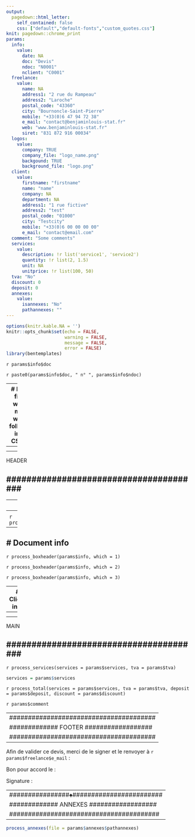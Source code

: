 ```yaml
---
output:
  pagedown::html_letter:
    self_contained: false
    css: ["default","default-fonts","custom_quotes.css"]
knit: pagedown::chrome_print
params:
  info:
    value:
      date: NA
      doc: "Devis"
      ndoc: "N0001"
      nclient: "C0001"
  freelance:
    value:
      name: NA
      address1: "2 rue du Rampeau"
      address2: "Laroche"
      postal_code: "43360"
      city: "Bournoncle-Saint-Pierre"
      mobile: "+33(0)6 47 94 72 38"
      e_mail: "contact@benjaminlouis-stat.fr"
      web: "www.benjaminlouis-stat.fr"
      siret: "831 872 916 00034"
  logos: 
    value:
      company: TRUE
      company_file: "logo_name.png"
      backgound: TRUE
      background_file: "logo.png"
  client:
    value:
      firstname: "firstname"
      name: "name"
      company: NA
      department: NA
      address1: "1 rue fictive"
      address2: "test"
      postal_code: "01000"
      city: "Testcity"
      mobile: "+33(0)6 00 00 00 00"
      e_mail: "contact@email.com"
  comment: "Some comments"
  services:
    value:
      description: !r list('service1', 'service2')
      quantity: !r list(2, 1.5)
      unit: NA
      unitprice: !r list(100, 50)
  tva: "No"
  discount: 0
  deposit: 0
  annexes:
    value:
      isannexes: "No"
      pathannexes: ""
---
```


```r
options(knitr.kable.NA = '')
knitr::opts_chunk$set(echo = FALSE,
                      warning = FALSE,
                      message = FALSE,
                      error = FALSE)
library(bentemplates)
```


::: doc
`r params$info$doc`
:::

::: ndoc
`r paste0(params$info$doc, " n° ", params$info$ndoc)`
:::

---
# I can't find a way to move what's following in the CSS file
---
<style>
:root {
  --main-bg-image: `r if (params$logos$backgound) paste0("url('", params$logos$background_file,"')")`;
}
</style>



<div class = "wrapper">
---
#######################################
############# HEADER ##################
#######################################
---

<div class = "doc-header">

---
# Freelance info
---
<div class = "freelance">
<div class = "logo">
![](`r if (params$logos$company) params$logos$company_file`)

`r process_freelance(params$freelance)`
</div>
</div>

---
# Document info
---
<div class = "info-box-date boxheader">
`r process_boxheader(params$info, which = 1)`
</div>
<div class = "info-box-ndoc boxheader">
`r process_boxheader(params$info, which = 2)`
</div>
<div class = "info-box-client boxheader">
`r process_boxheader(params$info, which = 3)`
</div>

---
# Client info
---
<div class = "address">
<div class = "box">
`r process_address(params$client, col_name = "Client")`
</div>
</div>

</div>


---
#######################################
############### MAIN ##################
#######################################
---

<div class = "doc-main">

<div class = "description">
`r process_services(services = params$services, tva = params$tva)`
```r
services = params$services
```
</div>

<div class = "total">
`r process_total(services = params$services, tva = params$tva, deposit = params$deposit, discount = params$discount)`
</div>

<div class = "comments">
`r params$comment`
</div>

</div>


---
#######################################
############# FOOTER ##################
#######################################
---

<div class = "doc-footer">

<div class = "footquote">
Afin de valider ce devis, merci de le signer et le renvoyer à `r params$freelance$e_mail` :

<div class = "footbox">
Bon pour accord le :

Signature :
</div>

</div>
</div>


</div>


---
################♠########################
############# ANNEXES ##################
########################################
---

```r
process_annexes(file = params$annexes$pathannexes)
```

